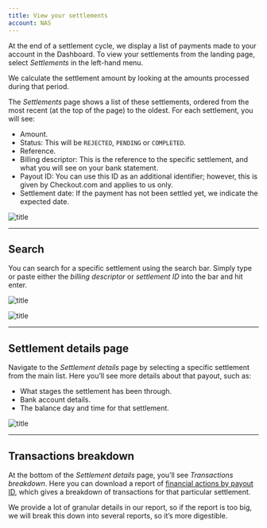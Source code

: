 ```yaml
---
title: View your settlements
account: NAS
---
```


At the end of a settlement cycle, we display a list of payments made to your account in the Dashboard. To view your settlements from the landing page, select _Settlements_ in the left-hand menu.

<TipBox title='How settlements are calculated' variant='info'>

We calculate the settlement amount by looking at the amounts processed during that period.

</TipBox>

The _Settlements_ page shows a list of these settlements, ordered from the most recent (at the top of the page) to the oldest. For each settlement, you will see:

- Amount.
- Status: This will be `REJECTED`, `PENDING` or `COMPLETED`.
- Reference.
- Billing descriptor: This is the reference to the specific settlement, and what you will see on your bank statement. 
- Payout ID: You can use this ID as an additional identifier; however, this is given by Checkout.com and applies to us only.
- Settlement date: If the payment has not been settled yet, we indicate the expected date.

![title](/NAS/Dashboard/View_your_settlements/settlements_screen.png)

---

## Search

You can search for a specific settlement using the search bar. Simply type or paste either the _billing descriptor_ or _settlement ID_ into the bar and hit enter.

![title](/NAS/Dashboard/View_your_settlements/search_billing.png)

![title](/NAS/Dashboard/View_your_settlements/search_settlement.png)

---

## Settlement details page

Navigate to the _Settlement details_ page by selecting a specific settlement from the main list. Here you’ll see more details about that payout, such as:

- What stages the settlement has been through.
- Bank account details.
- The balance day and time for that settlement.

![title](/NAS/Dashboard/View_your_settlements/settlement_details.png)

---

## Transactions breakdown

At the bottom of the _Settlement details_ page, you’ll see _Transactions breakdown_. Here you can download a report of [financial actions by payout ID](/reporting/reconciliation-reports/financial-actions-reports), which gives a breakdown of transactions for that particular settlement.

We provide a lot of granular details in our report, so if the report is too big, we will break this down into several reports, so it’s more digestible.